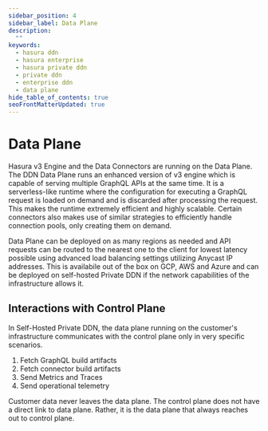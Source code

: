 ```yaml
---
sidebar_position: 4
sidebar_label: Data Plane
description:
  ""
keywords:
  - hasura ddn
  - hasura enterprise
  - hasura private ddn
  - private ddn
  - enterprise ddn
  - data plane
hide_table_of_contents: true
seoFrontMatterUpdated: true
---
```



# Data Plane

Hasura v3 Engine and the Data Connectors are running on the Data Plane. 
The DDN Data Plane runs an enhanced version of v3 engine which is capable
of serving multiple GraphQL APIs at the same time. It is a serverless-like
runtime where the configuration for executing a GraphQL request is loaded
on demand and is discarded after processing the request. This makes the
runtime extremely efficient and highly scalable.
Certain connectors also makes use of similar strategies to efficiently
handle connection pools, only creating them on demand.

Data Plane can be deployed on as many regions as needed and API requests
can be routed to the nearest one to the client for lowest latency possible
using advanced load balancing settings utilizing Anycast IP addresses.
This is availabile out of the box on GCP, AWS and Azure and can be deployed
on self-hosted Private DDN if the network capabilities of the infrastructure
allows it.

## Interactions with Control Plane

In Self-Hosted Private DDN, the data plane running on the customer's infrastructure
communicates with the control plane only in very specific scenarios.

1. Fetch GraphQL build artifacts
2. Fetch connector build artifacts
3. Send Metrics and Traces
4. Send operational telemetry

Customer data never leaves the data plane. The control plane does not have a direct
link to data plane. Rather, it is the data plane that always reaches out to control
plane.

<Thumbnail src="/img/private-ddn/ddn_metadata_storage.png" alt="DDN Metadata Storage" />